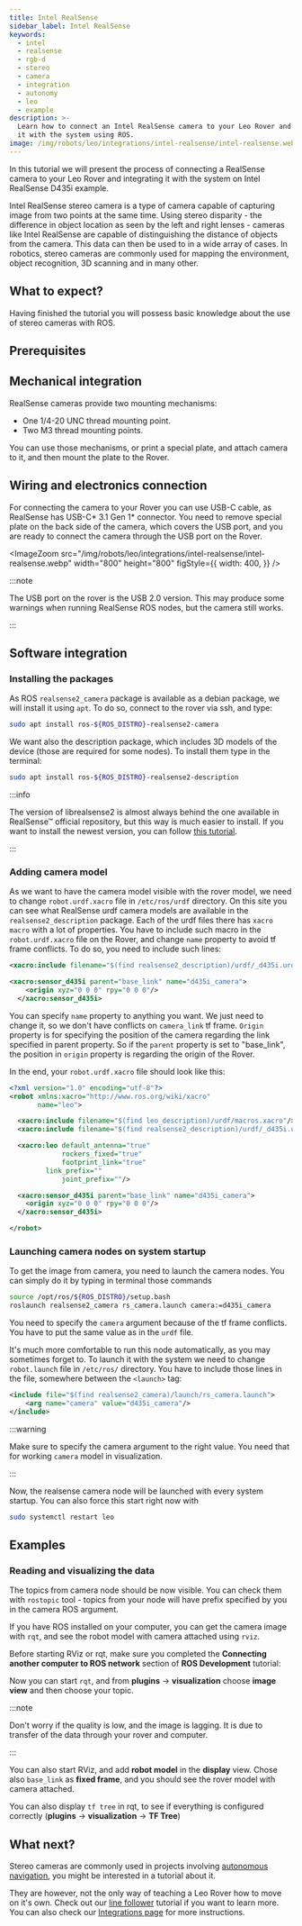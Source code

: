 ```yaml
---
title: Intel RealSense
sidebar_label: Intel RealSense
keywords:
  - intel
  - realsense
  - rgb-d
  - stereo
  - camera
  - integration
  - autonomy
  - leo
  - example
description: >-
  Learn how to connect an Intel RealSense camera to your Leo Rover and integrate
  it with the system using ROS.
image: /img/robots/leo/integrations/intel-realsense/intel-realsense.webp
---
```



In this tutorial we will present the process of connecting a RealSense camera to
your Leo Rover and integrating it with the system on Intel RealSense D435i
example.

Intel RealSense stereo camera is a type of camera capable of capturing image
from two points at the same time. Using stereo disparity - the difference in
object location as seen by the left and right lenses - cameras like Intel
RealSense are capable of distinguishing the distance of objects from the camera.
This data can then be used to in a wide array of cases. In robotics, stereo
cameras are commonly used for mapping the environment, object recognition, 3D
scanning and in many other.

## What to expect?

Having finished the tutorial you will possess basic knowledge about the use of
stereo cameras with ROS.

<div className="video-container">
  <LiteYouTubeEmbed
    id="HBuKScxo90Q"
    params="autoplay=0&autohide=1&showinfo=0&rel=0"
    poster="hqdefault"
    title="Leo Rover Unboxing and Getting Started"
    webp
  />
</div>

## Prerequisites

<LinkButton docId="leo-rover/guides/ssh" />
<LinkButton docId="leo-rover/advanced-guides/install-ros-on-your-computer" />

## Mechanical integration

RealSense cameras provide two mounting mechanisms:

- One 1/4-20 UNC thread mounting point.
- Two M3 thread mounting points.

You can use those mechanisms, or print a special plate, and attach camera to it,
and then mount the plate to the Rover.

## Wiring and electronics connection

For connecting the camera to your Rover you can use USB-C cable, as RealSense
has USB-C* 3.1 Gen 1* connector. You need to remove special plate on the back
side of the camera, which covers the USB port, and you are ready to connect the
camera through the USB port on the Rover.

<ImageZoom
  src="/img/robots/leo/integrations/intel-realsense/intel-realsense.webp"
  width="800"
  height="800"
  figStyle={{
    width: 400,
  }}
/>

:::note

The USB port on the rover is the USB 2.0 version. This may produce some warnings
when running RealSense ROS nodes, but the camera still works.

:::

## Software integration

### Installing the packages

As ROS `realsense2_camera` package is available as a debian package, we will
install it using `apt`. To do so, connect to the rover via ssh, and type:

```bash
sudo apt install ros-${ROS_DISTRO}-realsense2-camera
```

We want also the description package, which includes 3D models of the device
(those are required for some nodes). To install them type in the terminal:

```bash
sudo apt install ros-${ROS_DISTRO}-realsense2-description
```

:::info

The version of librealsense2 is almost always behind the one available in
RealSense™ official repository, but this way is much easier to install. If you
want to install the newest version, you can follow
[this tutorial](https://github.com/IntelRealSense/realsense-ros/blob/development/README.md#installation-instructions).

:::

### Adding camera model

As we want to have the camera model visible with the rover model, we need to
change `robot.urdf.xacro` file in `/etc/ros/urdf` directory. On this site you
can see what RealSense urdf camera models are available in the
`realsense2_description` package. Each of the urdf files there has `xacro macro`
with a lot of properties. You have to include such macro in the
`robot.urdf.xacro` file on the Rover, and change `name` property to avoid tf
frame conflicts. To do so, you need to include such lines:

```xml
<xacro:include filename="$(find realsense2_description)/urdf/_d435i.urdf.xacro"/>

<xacro:sensor_d435i parent="base_link" name="d435i_camera">
    <origin xyz="0 0 0" rpy="0 0 0"/>
  </xacro:sensor_d435i>
```

You can specify `name` property to anything you want. We just need to change it,
so we don't have conflicts on `camera_link` tf frame. `Origin` property is for
specifying the position of the camera regarding the link specified in parent
property. So if the `parent` property is set to "base_link", the position in
`origin` property is regarding the origin of the Rover.

In the end, your `robot.urdf.xacro` file should look like this:

```xml title="/etc/ros/urdf/robot.urdf.xacro"
<?xml version="1.0" encoding="utf-8"?>
<robot xmlns:xacro="http://www.ros.org/wiki/xacro"
       name="leo">

  <xacro:include filename="$(find leo_description)/urdf/macros.xacro"/>
  <xacro:include filename="$(find realsense2_description)/urdf/_d435i.urdf.xacro"/>

  <xacro:leo default_antenna="true"
             rockers_fixed="true"
             footprint_link="true"
	     link_prefix=""
             joint_prefix=""/>

  <xacro:sensor_d435i parent="base_link" name="d435i_camera">
    <origin xyz="0 0 0" rpy="0 0 0"/>
  </xacro:sensor_d435i>

</robot>
```

### Launching camera nodes on system startup

To get the image from camera, you need to launch the camera nodes. You can
simply do it by typing in terminal those commands

```bash
source /opt/ros/${ROS_DISTRO}/setup.bash
roslaunch realsense2_camera rs_camera.launch camera:=d435i_camera
```

You need to specify the `camera` argument because of the tf frame conflicts. You
have to put the same value as in the `urdf` file.

It's much more comfortable to run this node automatically, as you may sometimes
forget to. To launch it with the system we need to change `robot.launch` file in
`/etc/ros/` directory. You have to include those lines in the file, somewhere
between the `<launch>` tag:

```xml title="/etc/ros/robot.launch"
<include file="$(find realsense2_camera)/launch/rs_camera.launch">
    <arg name="camera" value="d435i_camera"/>
</include>
```

:::warning

Make sure to specify the camera argument to the right value. You need that for
working `camera` model in visualization.

:::

Now, the realsense camera node will be launched with every system startup. You
can also force this start right now with

```bash
sudo systemctl restart leo
```

## Examples

### Reading and visualizing the data

The topics from camera node should be now visible. You can check them with
`rostopic` tool - topics from your node will have prefix specified by you in the
camera ROS argument.

If you have ROS installed on your computer, you can get the camera image with
`rqt`, and see the robot model with camera attached using `rviz`.

Before starting RViz or rqt, make sure you completed the **Connecting another
computer to ROS network** section of **ROS Development** tutorial:

<LinkButton docId="leo-rover/advanced-guides/ros-development" />

Now you can start `rqt`, and from **plugins** -> **visualization** choose
**image view** and then choose your topic.

:::note

Don't worry if the quality is low, and the image is lagging. It is due to
transfer of the data through your rover and computer.

:::

You can also start RViz, and add **robot model** in the **display** view. Chose
also `base_link` as **fixed frame**, and you should see the rover model with
camera attached.

<ImageZoom
  src="/img/robots/leo/integrations/intel-realsense/rviz-realsense.webp"
  width="1362"
  height="729"
/>

You can also display `tf tree` in rqt, to see if everything is configured
correctly (**plugins** -> **visualization** -> **TF Tree**)

<ImageZoom
  src="/img/robots/leo/integrations/intel-realsense/realsense-tf-tree.webp"
  width="1274"
  height="532"
/>

## What next?

Stereo cameras are commonly used in projects involving
[autonomous navigation](/leo-rover/advanced-guides/autonomous-navigation), you
might be interested in a tutorial about it.

They are however, not the only way of teaching a Leo Rover how to move on it's
own. Check out our [line follower](/leo-rover/leo-examples/line-follower)
tutorial if you want to learn more. You can also check our
[Integrations page](/category/integrations) for more instructions.
